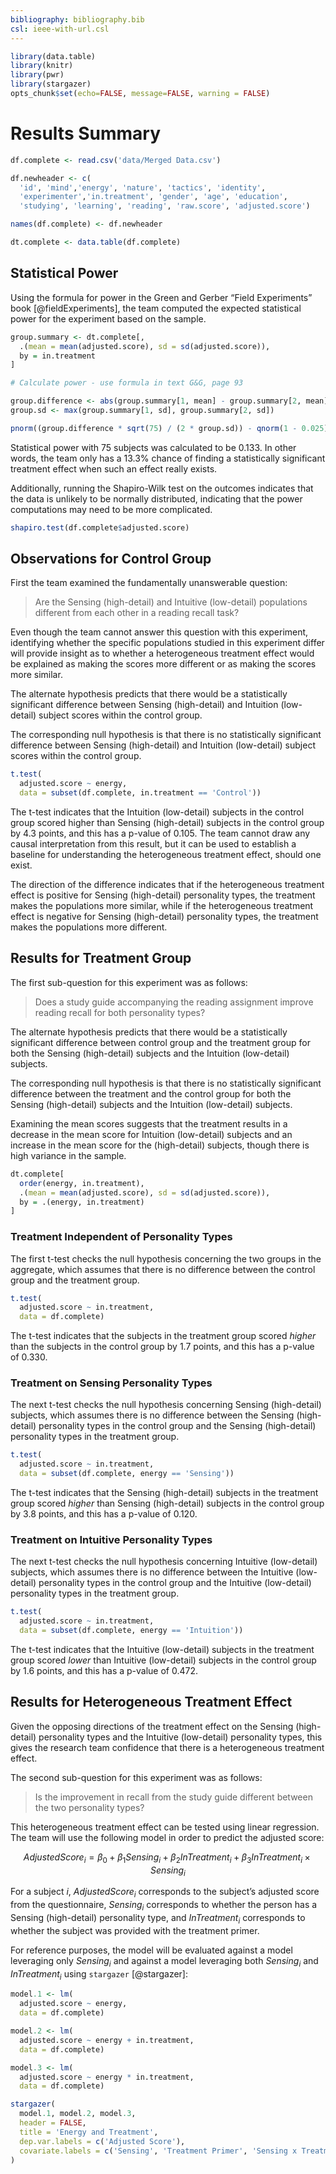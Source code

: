 ```yaml
---
bibliography: bibliography.bib
csl: ieee-with-url.csl
---
```


```r
library(data.table)
library(knitr)
library(pwr)
library(stargazer)
opts_chunk$set(echo=FALSE, message=FALSE, warning = FALSE)
```

# Results Summary

```r
df.complete <- read.csv('data/Merged Data.csv')

df.newheader <- c(
  'id', 'mind','energy', 'nature', 'tactics', 'identity',
  'experimenter','in.treatment', 'gender', 'age', 'education',
  'studying', 'learning', 'reading', 'raw.score', 'adjusted.score')

names(df.complete) <- df.newheader

dt.complete <- data.table(df.complete)
```

## Statistical Power

Using the formula for power in the Green and Gerber "Field Experiments" book [@fieldExperiments], the team computed the expected statistical power for the experiment based on the sample.

```r
group.summary <- dt.complete[,
  .(mean = mean(adjusted.score), sd = sd(adjusted.score)),
  by = in.treatment
]

# Calculate power - use formula in text G&G, page 93

group.difference <- abs(group.summary[1, mean] - group.summary[2, mean])
group.sd <- max(group.summary[1, sd], group.summary[2, sd])

pnorm((group.difference * sqrt(75) / (2 * group.sd)) - qnorm(1 - 0.025))
```

Statistical power with 75 subjects was calculated to be 0.133. In other words, the team only has a 13.3% chance of finding a statistically significant treatment effect when such an effect really exists.

Additionally, running the Shapiro-Wilk test on the outcomes indicates that the data is unlikely to be normally distributed, indicating that the power computations may need to be more complicated.

```r
shapiro.test(df.complete$adjusted.score)
```

## Observations for Control Group

First the team examined the fundamentally unanswerable question:

> Are the Sensing (high-detail) and Intuitive (low-detail) populations different from each other in a reading recall task?

Even though the team cannot answer this question with this experiment, identifying whether the specific populations studied in this experiment differ will provide insight as to whether a heterogeneous treatment effect would be explained as making the scores more different or as making the scores more similar.

The alternate hypothesis predicts that there would be a statistically significant difference between Sensing (high-detail) and Intuition (low-detail) subject scores within the control group.

The corresponding null hypothesis is that there is no statistically significant difference between Sensing (high-detail) and Intuition (low-detail) subject scores within the control group.

```r
t.test(
  adjusted.score ~ energy,
  data = subset(df.complete, in.treatment == 'Control'))
```

The t-test indicates that the Intuition (low-detail) subjects in the control group scored higher than Sensing (high-detail) subjects in the control group by 4.3 points, and this has a p-value of 0.105. The team cannot draw any causal interpretation from this result, but it can be used to establish a baseline for understanding the heterogeneous treatment effect, should one exist.

The direction of the difference indicates that if the heterogeneous treatment effect is positive for Sensing (high-detail) personality types, the treatment makes the populations more similar, while if the heterogeneous treatment effect is negative for Sensing (high-detail) personality types, the treatment makes the populations more different.

## Results for Treatment Group

The first sub-question for this experiment was as follows:

> Does a study guide accompanying the reading assignment improve reading recall for both personality types?

The alternate hypothesis predicts that there would be a statistically significant difference between control group and the treatment group for both the Sensing (high-detail) subjects and the Intuition (low-detail) subjects.

The corresponding null hypothesis is that there is no statistically significant difference between the treatment and the control group for both the Sensing (high-detail) subjects and the Intuition (low-detail) subjects.

Examining the mean scores suggests that the treatment results in a decrease in the mean score for Intuition (low-detail) subjects and an increase in the mean score for the (high-detail) subjects, though there is high variance in the sample.

```r
dt.complete[
  order(energy, in.treatment),
  .(mean = mean(adjusted.score), sd = sd(adjusted.score)),
  by = .(energy, in.treatment)
]
```

### Treatment Independent of Personality Types

The first t-test checks the null hypothesis concerning the two groups in the aggregate, which assumes that there is no difference between the control group and the treatment group.

```r
t.test(
  adjusted.score ~ in.treatment,
  data = df.complete)
```

The t-test indicates that the subjects in the treatment group scored _higher_ than the subjects in the control group by 1.7 points, and this has a p-value of 0.330.

### Treatment on Sensing Personality Types

The next t-test checks the null hypothesis concerning Sensing (high-detail) subjects, which assumes there is no difference between the Sensing (high-detail) personality types in the control group and the Sensing (high-detail) personality types in the treatment group.

```r
t.test(
  adjusted.score ~ in.treatment,
  data = subset(df.complete, energy == 'Sensing'))
```

The t-test indicates that the Sensing (high-detail) subjects in the treatment group scored _higher_ than Sensing (high-detail) subjects in the control group by 3.8 points, and this has a p-value of 0.120.

### Treatment on Intuitive Personality Types

The next t-test checks the null hypothesis concerning Intuitive (low-detail) subjects, which assumes there is no difference between the Intuitive (low-detail) personality types in the control group and the Intuitive (low-detail) personality types in the treatment group.

```r
t.test(
  adjusted.score ~ in.treatment,
  data = subset(df.complete, energy == 'Intuition'))
```

The t-test indicates that the Intuitive (low-detail) subjects in the treatment group scored _lower_ than Intuitive (low-detail) subjects in the control group by 1.6 points, and this has a p-value of 0.472.

## Results for Heterogeneous Treatment Effect

Given the opposing directions of the treatment effect on the Sensing (high-detail) personality types and the Intuitive (low-detail) personality types, this gives the research team confidence that there is a heterogeneous treatment effect.

The second sub-question for this experiment was as follows:

> Is the improvement in recall from the study guide different between the two personality types?

This heterogeneous treatment effect can be tested using linear regression. The team will use the following model in order to predict the adjusted score:

$$
AdjustedScore_i = \beta_0 + \beta_1 Sensing_i + \beta_2 InTreatment_i + \beta_3 InTreatment_i \times Sensing_i
$$

For a subject $i$, $AdjustedScore_i$ corresponds to the subject's adjusted score from the questionnaire, $Sensing_i$ corresponds to whether the person has a Sensing (high-detail) personality type, and $InTreatment_i$ corresponds to whether the subject was provided with the treatment primer.

For reference purposes, the model will be evaluated against a model leveraging only $Sensing_i$ and against a model leveraging both $Sensing_i$ and $InTreatment_i$ using `stargazer` [@stargazer]:

```r
model.1 <- lm(
  adjusted.score ~ energy,
  data = df.complete)

model.2 <- lm(
  adjusted.score ~ energy + in.treatment,
  data = df.complete)

model.3 <- lm(
  adjusted.score ~ energy * in.treatment,
  data = df.complete)

stargazer(
  model.1, model.2, model.3,
  header = FALSE,
  title = 'Energy and Treatment',
  dep.var.labels = c('Adjusted Score'),
  covariate.labels = c('Sensing', 'Treatment Primer', 'Sensing x Treatment Primer')
)
```